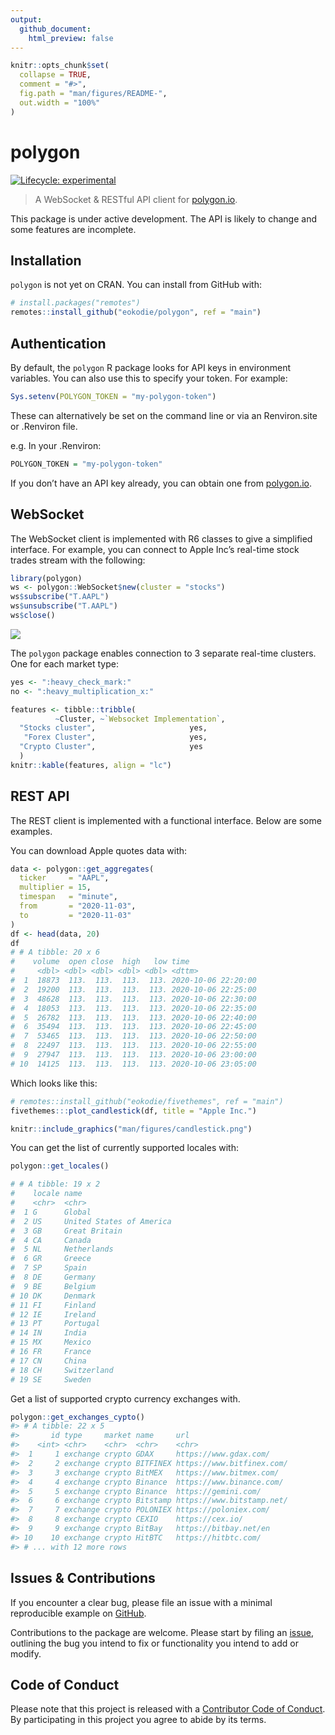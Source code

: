 ```yaml
---
output: 
  github_document:
    html_preview: false
---
```


<!-- README.md is generated from README.Rmd. Please edit that file -->

```r
knitr::opts_chunk$set(
  collapse = TRUE,
  comment = "#>",
  fig.path = "man/figures/README-",
  out.width = "100%"
)
```

# polygon

<div align="center">
<!-- hex -->
<!-- <img src="./man/figures/logo.png" height = "200px" /> -->

<!-- badges: start -->
<!-- Experimental -->
[![Lifecycle: experimental](https://img.shields.io/badge/lifecycle-experimental-orange.svg)](https://www.tidyverse.org/lifecycle/#experimental) 

<!-- [![Travis build status](https://travis-ci.org/eokodie/polygon.svg?branch=main)](https://travis-ci.org/eokodie/polygon)  -->

<!-- [![Codecov test coverage](https://codecov.io/gh/eokodie/polygon/branch/master/graph/badge.svg)](https://codecov.io/gh/eokodie/polygon?branch=main) -->
<!-- badges: end -->

<!-- links start -->
<!-- links end -->

</div>


> A WebSocket & RESTful API client for [polygon.io](https://polygon.io).

This package is under active development. The API is likely to change and some features are incomplete.

## Installation

`polygon` is not yet on CRAN. You can install from GitHub with:
```r
# install.packages("remotes")
remotes::install_github("eokodie/polygon", ref = "main")
```

## Authentication

By default, the `polygon` R package looks for API keys in environment variables. You can also use this to specify your token. For example:

```r
Sys.setenv(POLYGON_TOKEN = "my-polygon-token")
```

These can alternatively be set on the command line or via an Renviron.site or .Renviron file.

e.g. In your .Renviron:

```r
POLYGON_TOKEN = "my-polygon-token"
```

If you don't have an API key already, you can obtain one from [polygon.io](https://polygon.io).

## WebSocket

The WebSocket client is implemented with R6 classes to give a simplified interface. For example, you can connect to Apple Inc's real-time stock trades stream with the following:
```r
library(polygon)
ws <- polygon::WebSocket$new(cluster = "stocks")
ws$subscribe("T.AAPL")
ws$unsubscribe("T.AAPL")
ws$close()
```

![](man/figures//websocket_v2.gif)

The `polygon` package enables connection to 3 separate real-time clusters. One for each market type:

```r
yes <- ":heavy_check_mark:"
no <- ":heavy_multiplication_x:"

features <- tibble::tribble(
          ~Cluster, ~`Websocket Implementation`,
  "Stocks cluster",                     yes,
   "Forex Cluster",                     yes,
  "Crypto Cluster",                     yes
  )
knitr::kable(features, align = "lc")
```


## REST API

The REST client is implemented with a functional interface. Below are some examples.

You can download Apple quotes data with:
```r
data <- polygon::get_aggregates(
  ticker     = "AAPL",
  multiplier = 15,
  timespan   = "minute",
  from       = "2020-11-03",
  to         = "2020-11-03"
) 
df <- head(data, 20)
df
# # A tibble: 20 x 6
#    volume  open close  high   low time               
#     <dbl> <dbl> <dbl> <dbl> <dbl> <dttm>             
#  1  18873  113.  113.  113.  113. 2020-10-06 22:20:00
#  2  19200  113.  113.  113.  113. 2020-10-06 22:25:00
#  3  48628  113.  113.  113.  113. 2020-10-06 22:30:00
#  4  18053  113.  113.  113.  113. 2020-10-06 22:35:00
#  5  26782  113.  113.  113.  113. 2020-10-06 22:40:00
#  6  35494  113.  113.  113.  113. 2020-10-06 22:45:00
#  7  53465  113.  113.  113.  113. 2020-10-06 22:50:00
#  8  22497  113.  113.  113.  113. 2020-10-06 22:55:00
#  9  27947  113.  113.  113.  113. 2020-10-06 23:00:00
# 10  14125  113.  113.  113.  113. 2020-10-06 23:05:00
```

Which looks like this:
```r
# remotes::install_github("eokodie/fivethemes", ref = "main")
fivethemes:::plot_candlestick(df, title = "Apple Inc.")
```

```r
knitr::include_graphics("man/figures/candlestick.png")
```

You can get the list of currently supported locales with:
```r
polygon::get_locales()

# # A tibble: 19 x 2
#    locale name                    
#    <chr>  <chr>                   
#  1 G      Global                  
#  2 US     United States of America
#  3 GB     Great Britain           
#  4 CA     Canada                  
#  5 NL     Netherlands             
#  6 GR     Greece                  
#  7 SP     Spain                   
#  8 DE     Germany                 
#  9 BE     Belgium                 
# 10 DK     Denmark                 
# 11 FI     Finland                 
# 12 IE     Ireland                 
# 13 PT     Portugal                
# 14 IN     India                   
# 15 MX     Mexico                  
# 16 FR     France                  
# 17 CN     China                   
# 18 CH     Switzerland             
# 19 SE     Sweden 
```

Get a list of supported crypto currency exchanges with.
```r
polygon::get_exchanges_cypto()
#> # A tibble: 22 x 5
#>       id type     market name     url                      
#>    <int> <chr>    <chr>  <chr>    <chr>                    
#>  1     1 exchange crypto GDAX     https://www.gdax.com/    
#>  2     2 exchange crypto BITFINEX https://www.bitfinex.com/
#>  3     3 exchange crypto BitMEX   https://www.bitmex.com/  
#>  4     4 exchange crypto Binance  https://www.binance.com/ 
#>  5     5 exchange crypto Binance  https://gemini.com/      
#>  6     6 exchange crypto Bitstamp https://www.bitstamp.net/
#>  7     7 exchange crypto POLONIEX https://poloniex.com/    
#>  8     8 exchange crypto CEXIO    https://cex.io/          
#>  9     9 exchange crypto BitBay   https://bitbay.net/en    
#> 10    10 exchange crypto HitBTC   https://hitbtc.com/      
#> # ... with 12 more rows
```

## Issues & Contributions

If you encounter a clear bug, please file an issue with a minimal reproducible example on [GitHub](https://github.com/eokodie/polygon/issues). 

Contributions to the package are welcome. Please start by filing an [issue](https://github.com/eokodie/polygon/issues), outlining the bug you intend to fix or functionality you intend to add or modify.

## Code of Conduct

Please note that this project is released with a [Contributor Code of Conduct](.github/CODE_OF_CONDUCT.md). By participating in this project you agree to abide by its terms.
